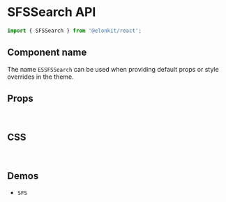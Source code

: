 
<Meta title="Components API/SFSSearch" />

# SFSSearch API

```js
import { SFSSearch } from '@elonkit/react';
```

## Component name

The name `ESSFSSearch` can be used when providing default props or style overrides in the theme.

## Props

<TableInterface name="SFSSearchProps" variant="props" />

<br />

## CSS

<TableInterface name="SFSSearchClasses" variant="css" />

<br />

## Demos

<ul>
  <li>
    <LinkTo kind="components-sfs" story="demo">
      <code>SFS</code>
    </LinkTo>
  </li>
</ul>

